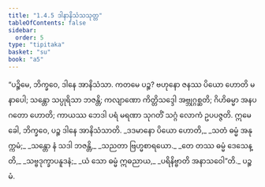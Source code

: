 ```yaml
---
title: "1.4.5 ဒါနာနိသံသသုတ္တ"
tableOfContents: false
sidebar:
  order: 5
type: "tipitaka"
basket: "su"
book: "a5"
---
```



<DynamicBreadcrumb />

<Division number="35" book="a5" e="ch" v="16" p="34">

<Paragraph number="183" book="a5">
“ပဉ္စိမေ, ဘိက္ခဝေ, ဒါနေ အာနိသံသာ. ကတမေ ပဉ္စ? ဗဟုနော ဇနဿ ပိယော ဟောတိ မနာပေါ; သန္တော သပ္ပုရိသာ ဘဇန္တိ; ကလျာဏော ကိတ္တိသဒ္ဒေါ အဗ္ဘုဂ္ဂစ္ဆတိ; ဂိဟိဓမ္မာ အနပဂတော ဟောတိ; ကာယဿ ဘေဒါ ပရံ မရဏာ သုဂတိံ သဂ္ဂံ လောကံ ဥပပဇ္ဇတိ. ဣမေ ခေါ, ဘိက္ခဝေ, ပဉ္စ ဒါနေ အာနိသံသာတိ.
</Paragraph>

<Paragraph number="184" type="verses" book="a5">
_ဒဒမာနော ပိယော ဟောတိ,_  
_သတံ ဓမ္မံ အနုက္ကမံ;_  
_သန္တော နံ သဒါ ဘဇန္တိ,_  
_သညတာ ဗြဟ္မစာရယော._  

</Paragraph>

<Paragraph number="185" type="verses" book="a5">
_တေ တဿ ဓမ္မံ ဒေသေန္တိ,_  
_သဗ္ဗဒုက္ခာပနူဒနံ;_  
_ယံ သော ဓမ္မံ ဣဓညာယ,_  
_ပရိနိဗ္ဗာတိ အနာသဝေါ”တိ._  


</Paragraph>
</Division>

<Paragraph number="186" type="center" book="a5">
ပဉ္စမံ.
</Paragraph>